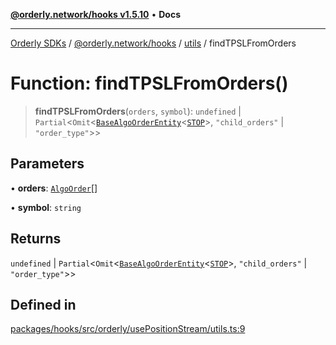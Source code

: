 [**@orderly.network/hooks v1.5.10**](/sdks/tech-doc/@orderly.network/hooks/README) • **Docs**

***

[Orderly SDKs](/sdks/tech-doc/packages) / [@orderly.network/hooks](/sdks/tech-doc/@orderly.network/hooks/README) / [utils](/sdks/tech-doc/@orderly.network/hooks/namespaces/utils/README) / findTPSLFromOrders

# Function: findTPSLFromOrders()

> **findTPSLFromOrders**(`orders`, `symbol`): `undefined` \| `Partial`\<`Omit`\<[`BaseAlgoOrderEntity`](/sdks/tech-doc/@orderly.network/types/interfaces/BaseAlgoOrderEntity)\<[`STOP`](/sdks/tech-doc/@orderly.network/types/enumerations/AlgoOrderRootType#stop)\>, `"child_orders"` \| `"order_type"`\>\>

## Parameters

• **orders**: [`AlgoOrder`](/sdks/tech-doc/@orderly.network/types/namespaces/API/interfaces/AlgoOrder)[]

• **symbol**: `string`

## Returns

`undefined` \| `Partial`\<`Omit`\<[`BaseAlgoOrderEntity`](/sdks/tech-doc/@orderly.network/types/interfaces/BaseAlgoOrderEntity)\<[`STOP`](/sdks/tech-doc/@orderly.network/types/enumerations/AlgoOrderRootType#stop)\>, `"child_orders"` \| `"order_type"`\>\>

## Defined in

[packages/hooks/src/orderly/usePositionStream/utils.ts:9](https://github.com/OrderlyNetwork/js-sdk/blob/554ae704783e3b83c40bb234a899e8f02987d9b6/packages/hooks/src/orderly/usePositionStream/utils.ts#L9)

